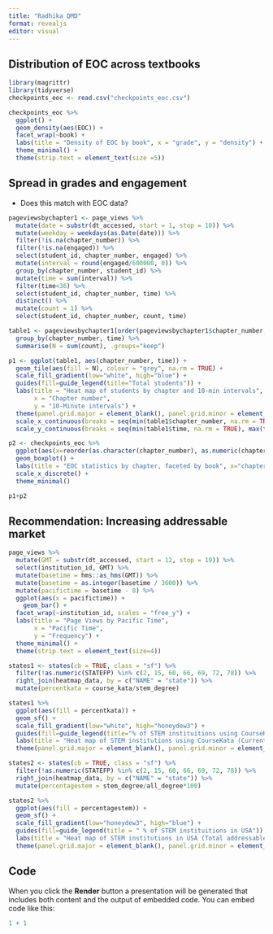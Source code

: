 ```yaml
---
title: "Radhika QMD"
format: revealjs
editor: visual
---
```


## Distribution of EOC across textbooks

```r
library(magrittr)
library(tidyverse)
checkpoints_eoc <- read.csv("checkpoints_eoc.csv")

checkpoints_eoc %>%
  ggplot() +
  geom_density(aes(EOC)) +
  facet_wrap(~book) +
  labs(title = "Density of EOC by book", x = "grade", y = "density") +
  theme_minimal() +
  theme(strip.text = element_text(size =5))
```

## Spread in grades and engagement

-   Does this match with EOC data?

```r
pageviewsbychapter1 <- page_views %>%
  mutate(date = substr(dt_accessed, start = 1, stop = 10)) %>%
  mutate(weekday = weekdays(as.Date(date))) %>%
  filter(!is.na(chapter_number)) %>%
  filter(!is.na(engaged)) %>%
  select(student_id, chapter_number, engaged) %>%
  mutate(interval = round(engaged/600000, 0)) %>%
  group_by(chapter_number, student_id) %>%
  mutate(time = sum(interval)) %>%
  filter(time<36) %>%
  select(student_id, chapter_number, time) %>%
  distinct() %>%
  mutate(count = 1) %>%
  select(student_id, chapter_number, count, time)

table1 <- pageviewsbychapter1[order(pageviewsbychapter1$chapter_number, pageviewsbychapter1$time), ] %>%
  group_by(chapter_number, time) %>%
  summarise(N = sum(count), .groups="keep")

p1 <- ggplot(table1, aes(chapter_number, time)) +
  geom_tile(aes(fill = N), colour = "grey", na.rm = TRUE) +
  scale_fill_gradient(low="white", high="blue") +
  guides(fill=guide_legend(title="Total students")) +
  labs(title = "Heat map of students by chapter and 10-min intervals",
       x = "Chapter number",
       y = "10-Minute intervals") +
  theme(panel.grid.major = element_blank(), panel.grid.minor = element_blank()) +
  scale_x_continuous(breaks = seq(min(table1$chapter_number, na.rm = TRUE), max(table1$chapter_number, na.rm = TRUE), by = 1)) +
  scale_y_continuous(breaks = seq(min(table1$time, na.rm = TRUE), max(table1$time, na.rm = TRUE), by = 1)) 

p2 <- checkpoints_eoc %>%
  ggplot(aes(x=reorder(as.character(chapter_number), as.numeric(chapter_number)), y=EOC)) +
  geom_boxplot() +
  labs(title = "EOC statistics by chapter, faceted by book", x="chapter", y="EOC")+
  scale_x_discrete() +
  theme_minimal()

p1+p2
```

## Recommendation: Increasing addressable market

```r
page_views %>%
  mutate(GMT = substr(dt_accessed, start = 12, stop = 19)) %>% 
  select(institution_id, GMT) %>% 
  mutate(basetime = hms::as_hms(GMT)) %>% 
  mutate(basetime = as.integer(basetime / 3600)) %>% 
  mutate(pacifictime = basetime - 8) %>% 
  ggplot(aes(x = pacifictime)) +
    geom_bar() +
  facet_wrap(~institution_id, scales = "free_y") +
  labs(title = "Page Views by Pacific Time",
       x = "Pacific Time",
       y = "Frequency") +
  theme_minimal() +
  theme(strip.text = element_text(size=4))
```

```r
states1 <- states(cb = TRUE, class = "sf") %>%
  filter(!as.numeric(STATEFP) %in% c(2, 15, 60, 66, 69, 72, 78)) %>%
  right_join(heatmap_data, by = c("NAME" = "state")) %>%
  mutate(percentkata = course_kata/stem_degree)

states1 %>%
  ggplot(aes(fill = percentkata)) +
  geom_sf() +
  scale_fill_gradient(low="white", high="honeydew3") +
  guides(fill=guide_legend(title="% of STEM instituitions using CourseKata")) +
  labs(title = "Heat map of STEM institutions using CourseKata (Current market)") +
  theme(panel.grid.major = element_blank(), panel.grid.minor = element_blank())

states2 <- states(cb = TRUE, class = "sf") %>%
  filter(!as.numeric(STATEFP) %in% c(2, 15, 60, 66, 69, 72, 78)) %>%
  right_join(heatmap_data, by = c("NAME" = "state")) %>%
  mutate(percentagestem = stem_degree/all_degree*100)

states2 %>%
  ggplot(aes(fill = percentagestem)) +
  geom_sf() +
  scale_fill_gradient(low="honeydew3", high="blue") +
  guides(fill=guide_legend(title = " % of STEM instituitions in USA")) +
  labs(title = "Heat map of STEM institutions in USA (Total addressable market)") +
  theme(panel.grid.major = element_blank(), panel.grid.minor = element_blank())
```

## Code

When you click the **Render** button a presentation will be generated that includes both content and the output of embedded code. You can embed code like this:

```r
1 + 1
```
